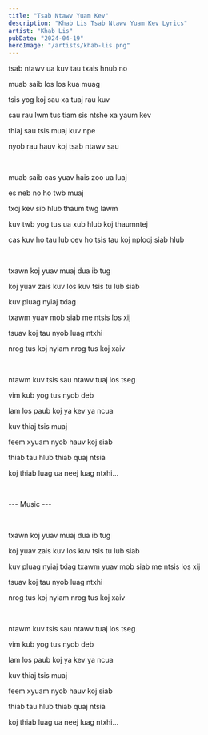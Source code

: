 ```yaml
---
title: "Tsab Ntawv Yuam Kev"
description: "Khab Lis Tsab Ntawv Yuam Kev Lyrics"
artist: "Khab Lis"
pubDate: "2024-04-19"
heroImage: "/artists/khab-lis.png"
---
```


tsab ntawv ua kuv tau txais hnub no

muab saib los los kua muag

tsis yog koj sau xa tuaj rau kuv

sau rau lwm tus tiam sis ntshe xa yaum kev

thiaj sau tsis muaj kuv npe

nyob rau hauv koj tsab ntawv sau

<br />

muab saib cas yuav hais zoo ua luaj

es neb no ho twb muaj

txoj kev sib hlub thaum twg lawm

kuv twb yog tus ua xub hlub koj thaumntej

cas kuv ho tau lub cev ho tsis tau koj nplooj siab hlub

<br />

txawn koj yuav muaj dua ib tug

koj yuav zais kuv los kuv tsis tu lub siab

kuv pluag nyiaj txiag

txawm yuav mob siab me ntsis los xij

tsuav koj tau nyob luag ntxhi

nrog tus koj nyiam nrog tus koj xaiv

<br />

ntawm kuv tsis sau ntawv tuaj los tseg

vim kub yog tus nyob deb

lam los paub koj ya kev ya ncua

kuv thiaj tsis muaj

feem xyuam nyob hauv koj siab

thiab tau hlub thiab quaj ntsia

koj thiab luag ua neej luag ntxhi...

<br />

--- Music ---

<br />

txawn koj yuav muaj dua ib tug

koj yuav zais kuv los kuv tsis tu lub siab

kuv pluag nyiaj txiag txawm yuav mob siab me ntsis los xij

tsuav koj tau nyob luag ntxhi

nrog tus koj nyiam nrog tus koj xaiv

<br />

ntawm kuv tsis sau ntawv tuaj los tseg

vim kub yog tus nyob deb

lam los paub koj ya kev ya ncua

kuv thiaj tsis muaj

feem xyuam nyob hauv koj siab

thiab tau hlub thiab quaj ntsia

koj thiab luag ua neej luag ntxhi...
